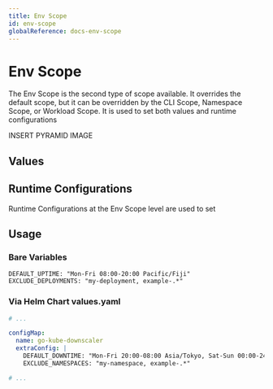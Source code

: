 ```yaml
---
title: Env Scope
id: env-scope
globalReference: docs-env-scope
---
```


# Env Scope

The Env Scope is the second type of scope available. It overrides the default scope, but it can be overridden by the CLI
Scope, Namespace Scope, or Workload Scope. It is used to set both values and runtime configurations

INSERT PYRAMID IMAGE

## Values

## Runtime Configurations

Runtime Configurations at the Env Scope level are used to set

## Usage

### Bare Variables

```text title=".env"
DEFAULT_UPTIME: "Mon-Fri 08:00-20:00 Pacific/Fiji"
EXCLUDE_DEPLOYMENTS: "my-deployment, example-.*"
```

### Via Helm Chart values.yaml

```yaml title="values.yaml"
# ...

configMap:
  name: go-kube-downscaler
  extraConfig: |
    DEFAULT_DOWNTIME: "Mon-Fri 20:00-08:00 Asia/Tokyo, Sat-Sun 00:00-24:00 Asia/Tokyo"
    EXCLUDE_NAMESPACES: "my-namespace, example-.*"

# ...
```


